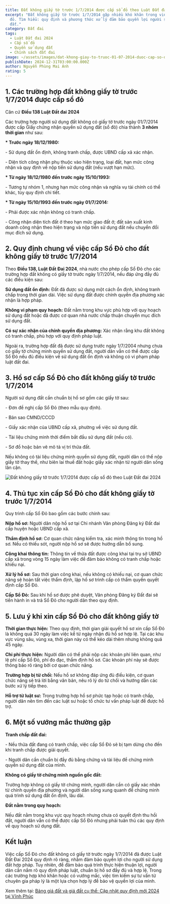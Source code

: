 ```yaml
---
title: Đất không giấy tờ trước 1/7/2014 được cấp sổ đỏ theo Luật Đất đai 2024
excerpt: "Đất không giấy tờ trước 1/7/2014 gặp nhiều khó khăn trong việc cấp sổ
  đỏ. Tìm hiểu: quy định và phương thức xử lý đảm bảo quyền lợi người sử dụng
  đất."
category: Đất đai
tags:
  - Luật Đất đai 2024
  - Cấp sổ đỏ
  - Quyền sử dụng đất
  - Chính sách đất đai
image: ~/assets/images/dat-khong-giay-to-truoc-01-07-2014-duoc-cap-so-do-theo-luat-dat-dai-2024.png
publishDate: 2024-12-31T03:00:00.000Z
author: Nguyễn Phùng Mai Ánh
rating: 5
---
```


## 1. Các trường hợp đất không giấy tờ trước 1/7/2014 được cấp sổ đỏ 

Căn cứ **Điều 138 Luật Đất đai 2024** 

Các trường hợp người sử dụng đất không có giấy tờ trước ngày 01/7/2014 được cấp Giấy chứng nhận quyền sử dụng đất (sổ đỏ) chia thành **3 nhóm thời gian** như sau:

**\* Trước ngày 18/12/1980:**

\- Sử dụng đất ổn định, không tranh chấp, được UBND cấp xã xác nhận.

\- Diện tích công nhận phụ thuộc vào hiện trạng, loại đất, hạn mức công nhận và quy định về nộp tiền sử dụng đất (nếu vượt hạn mức).

**\* Từ ngày 18/12/1980 đến trước ngày 15/10/1993:**

\- Tương tự nhóm 1, nhưng hạn mức công nhận và nghĩa vụ tài chính có thể khác, tùy quy định chi tiết.

**\* Từ ngày 15/10/1993 đến trước ngày 01/7/2014:**

\- Phải được xác nhận không có tranh chấp.

\- Công nhận diện tích đất ở theo hạn mức giao đất ở; đất sản xuất kinh doanh công nhận theo hiện trạng và nộp tiền sử dụng đất nếu chuyển đổi mục đích sử dụng.

## 2. Quy định chung về việc cấp Sổ Đỏ cho đất không giấy tờ trước 1/7/2014 

Theo **Điều 138, Luật Đất Đai 2024**, nhà nước cho phép cấp Sổ Đỏ cho các trường hợp đất không có giấy tờ trước ngày 1/7/2014, nếu đáp ứng đầy đủ các điều kiện sau:

**Sử dụng đất ổn định:** Đất đã được sử dụng một cách ổn định, không tranh chấp trong thời gian dài. Việc sử dụng đất được chính quyền địa phương xác nhận là hợp pháp.

**Không vi phạm quy hoạch:** Đất nằm trong khu vực phù hợp với quy hoạch sử dụng đất hoặc đã được cơ quan nhà nước chấp thuận chuyển mục đích sử dụng đất.

**Có sự xác nhận của chính quyền địa phương:** Xác nhận rằng khu đất không có tranh chấp, phù hợp với quy định pháp luật.

Ngoài ra, trường hợp đất đã được sử dụng trước ngày 1/7/2004 nhưng chưa có giấy tờ chứng minh quyền sử dụng đất, người dân vẫn có thể được cấp Sổ Đỏ nếu đủ điều kiện về sử dụng đất ổn định và không có vi phạm pháp luật đất đai.

## 3. Hồ sơ cấp Sổ Đỏ cho đất không giấy tờ trước 1/7/2014 

Người sử dụng đất cần chuẩn bị hồ sơ gồm các giấy tờ sau:

\- Đơn đề nghị cấp Sổ Đỏ (theo mẫu quy định).

\- Bản sao CMND/CCCD 

\- Giấy xác nhận của UBND cấp xã, phường về việc sử dụng đất.

\- Tài liệu chứng minh thời điểm bắt đầu sử dụng đất (nếu có).

\- Sơ đồ hoặc bản vẽ mô tả vị trí thửa đất.

Nếu không có tài liệu chứng minh quyền sử dụng đất, người dân có thể nộp giấy tờ thay thế, như biên lai thuế đất hoặc giấy xác nhận từ người dân sống lân cận.

![Đất không giấy tờ trước 1/7/2014 được cấp sổ đỏ theo Luật Đất đai 2024](~/assets/images/dat-khong-giay-to-truoc-1-7-2014-duoc-cap-so-do-theo-luat-dat-dai-2024.png "Đất không giấy tờ trước 1/7/2014 được cấp sổ đỏ theo Luật Đất đai 2024")

## 4. Thủ tục xin cấp Sổ Đỏ cho đất không giấy tờ trước 1/7/2014 

Quy trình cấp Sổ Đỏ bao gồm các bước chính sau:

**Nộp hồ sơ:** Người dân nộp hồ sơ tại Chi nhánh Văn phòng Đăng ký Đất đai cấp huyện hoặc UBND cấp xã.

**Thẩm định hồ sơ:** Cơ quan chức năng kiểm tra, xác minh thông tin trong hồ sơ. Nếu có thiếu sót, người nộp hồ sơ sẽ được hướng dẫn bổ sung.

**Công khai thông tin:** Thông tin về thửa đất được công khai tại trụ sở UBND cấp xã trong vòng 15 ngày làm việc để đảm bảo không có tranh chấp hoặc khiếu nại.

**Xử lý hồ sơ:** Sau thời gian công khai, nếu không có khiếu nại, cơ quan chức năng sẽ hoàn tất việc thẩm định, lập hồ sơ trình cấp có thẩm quyền quyết định cấp Sổ Đỏ.

**Cấp Sổ Đỏ:** Sau khi hồ sơ được phê duyệt, Văn phòng Đăng ký Đất đai sẽ tiến hành in và trả Sổ Đỏ cho người dân theo quy định.

## 5. Lưu ý khi xin cấp Sổ Đỏ cho đất không giấy tờ

**Thời gian thực hiện:** Theo quy định, thời gian giải quyết hồ sơ xin cấp Sổ Đỏ là không quá 30 ngày làm việc kể từ ngày nhận đủ hồ sơ hợp lệ. Tại các khu vực vùng sâu, vùng xa, thời gian này có thể kéo dài thêm nhưng không quá 45 ngày.

**Chi phí thực hiện:** Người dân có thể phải nộp các khoản phí liên quan, như lệ phí cấp Sổ Đỏ, phí đo đạc, thẩm định hồ sơ. Các khoản phí này sẽ được thông báo rõ ràng bởi cơ quan chức năng.

**Trường hợp bị từ chối:** Nếu hồ sơ không đáp ứng đủ điều kiện, cơ quan chức năng sẽ trả lời bằng văn bản, nêu rõ lý do từ chối và hướng dẫn các bước xử lý tiếp theo.

**Hỗ trợ từ luật sư:** Trong trường hợp hồ sơ phức tạp hoặc có tranh chấp, người dân nên tìm đến các luật sư hoặc tổ chức tư vấn pháp luật để được hỗ trợ.

<YouTube id="iq8mKbhfvF0" />

## 6. Một số vướng mắc thường gặp

**Tranh chấp đất đai:**

\- Nếu thửa đất đang có tranh chấp, việc cấp Sổ Đỏ sẽ bị tạm dừng cho đến khi tranh chấp được giải quyết.

\- Người dân cần chuẩn bị đầy đủ bằng chứng và tài liệu để chứng minh quyền sử dụng đất của mình.

**Không có giấy tờ chứng minh nguồn gốc đất:**

Trường hợp không có giấy tờ chứng minh, người dân cần có giấy xác nhận từ chính quyền địa phương và người dân sống xung quanh để chứng minh quá trình sử dụng đất ổn định, lâu dài.

**Đất nằm trong quy hoạch:**

Nếu đất nằm trong khu vực quy hoạch nhưng chưa có quyết định thu hồi đất, người dân vẫn có thể được cấp Sổ Đỏ nhưng phải tuân thủ các quy định về quy hoạch sử dụng đất.

## Kết luận

Việc cấp Sổ Đỏ cho đất không có giấy tờ trước ngày 1/7/2014 đã được Luật Đất Đai 2024 quy định rõ ràng, nhằm đảm bảo quyền lợi cho người sử dụng đất hợp pháp. Tuy nhiên, để đảm bảo quá trình thực hiện thuận lợi, người dân cần nắm rõ quy định pháp luật, chuẩn bị hồ sơ đầy đủ và hợp lệ. Trong các trường hợp khó khăn hoặc có vướng mắc, việc tìm kiếm sự tư vấn từ chuyên gia pháp lý là một lựa chọn hợp lý để bảo vệ quyền lợi của mình.

Xem thêm tại: [Bảng giá đất và giá đất cụ thể: Cập nhật quy định mới 2024 tại Vĩnh Phúc](https://vinhphuclawyers.vn/kien-thuc-phap-ly/dat-dai/bang-gia-dat-va-gia-dat-cu-the-cap-nhat-quy-dinh-moi-2024-tai-vinh-phuc-36097.htm)
